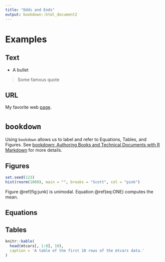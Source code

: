 ```yaml
---
title: "Odds and Ends"
output: bookdown::html_document2
---
```


# Examples
## Text

* A bullet

> Some famous quote

## URL
My favorite web [page](http://www.usms.org/).  

# `bookdown`

Using `bookdown` allows us to label and refer to Equations, Tables, and Figures.  See [bookdown: Authoring Books and Technical Documents with R Markdown](https://bookdown.org/yihui/bookdown/) for more details. 

## Figures

```r
set.seed(123)
hist(rnorm(1000), main = "", breaks = "Scott", col = "pink")
```

Figure \@ref(fig:junk) is unimodal. Equation \@ref(eq:ONE) computes the mean.

## Equations

\begin{equation}
\bar{x} = \sum_{i=1}^{n}\frac{x_i}{n}
(\#eq:ONE)
\end{equation}

\begin{equation}
X \overset{\bullet}{\sim}\mathcal{N}(\mu, \sigma)
(\#eq:TWO)
\end{equation}

## Tables

```r
knitr::kable(
  head(mtcars[, 1:8], 10),
  caption = 'A table of the first 10 rows of the mtcars data.'
)
```
